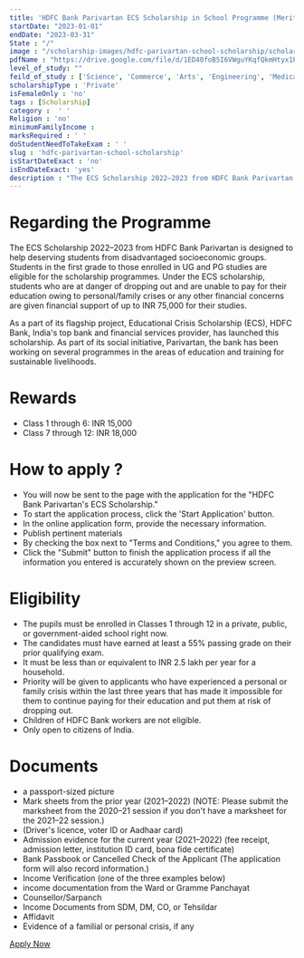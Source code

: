 ```yaml
---
title: 'HDFC Bank Parivartan ECS Scholarship in School Programme (Merit-cum-Need Based) 2022-23'
startDate: "2023-01-01"
endDate: "2023-03-31"
State : "/"
image : "/scholarship-images/hdfc-parivartan-school-scholarship/scholarship.jpg"
pdfName : "https://drive.google.com/file/d/1ED40foB5I6VWguYKqfQkmHtyx1PUHKX2/preview"
level_of_study: ""
feild_of_study : ['Science', 'Commerce', 'Arts', 'Engineering', 'Medical', 'Architecture', 'Law']
scholarshipType : 'Private'
isFemaleOnly : 'no'
tags : [Scholarship]
category :  ' '
Religion : 'no'
minimumFamilyIncome :
marksRequired : ' '
doStudentNeedToTakeExam : ' '
slug : 'hdfc-parivartan-school-scholarship'
isStartDateExact : 'no'
isEndDateExact: 'yes'
description : "The ECS Scholarship 2022–2023 from HDFC Bank Parivartan is designed to help deserving students from disadvantaged socioeconomic groups."
---
```


# Regarding the Programme
The ECS Scholarship 2022–2023 from HDFC Bank Parivartan is designed to help deserving students from disadvantaged socioeconomic groups. 
Students in the first grade to those enrolled in UG and PG studies are eligible for the scholarship programmes. Under the ECS scholarship,
students who are at danger of dropping out and are unable to pay for their education owing to personal/family crises or any other financial concerns are given financial support of up to INR 75,000 for their studies. 

As a part of its flagship project, Educational Crisis Scholarship (ECS), HDFC Bank, India's top bank and financial services provider,
has launched this scholarship. As part of its social initiative, Parivartan, the bank has been working on several programmes
in the areas of education and training for sustainable livelihoods.


# Rewards
 - Class 1 through 6: INR 15,000
 - Class 7 through 12: INR 18,000


# How to apply ?
 - You will now be sent to the page with the application for the "HDFC Bank Parivartan's ECS Scholarship."
 - To start the application process, click the 'Start Application' button.
 - In the online application form, provide the necessary information.
 - Publish pertinent materials
 - By checking the box next to "Terms and Conditions," you agree to them. 
 - Click the "Submit" button to finish the application process if all the information you entered is accurately shown on the preview screen.


# Eligibility
 - The pupils must be enrolled in Classes 1 through 12 in a private, public, or government-aided school right now.
 - The candidates must have earned at least a 55% passing grade on their prior qualifying exam. 
 - It must be less than or equivalent to INR 2.5 lakh per year for a household.
 - Priority will be given to applicants who have experienced a personal or family crisis within the last three years that has made it impossible for them to continue paying for their education and put them at risk of dropping out. 
 - Children of HDFC Bank workers are not eligible.
 - Only open to citizens of India.


# Documents
 - a passport-sized picture
 - Mark sheets from the prior year (2021–2022) (NOTE: Please submit the marksheet from the 2020–21 session if you don't have a marksheet for the 2021–22 session.)
 - (Driver's licence, voter ID or Aadhaar card) 
 - Admission evidence for the current year (2021–2022) (fee receipt, admission letter, institution ID card, bona fide certificate)
 - Bank Passbook or Cancelled Check of the Applicant (The application form will also record information.)
 - Income Verification (one of the three examples below)
 - income documentation from the Ward or Gramme Panchayat 
 - Counsellor/Sarpanch
 - Income Documents from SDM, DM, CO, or Tehsildar
 - Affidavit
 - Evidence of a familial or personal crisis, if any


[Apply Now]()